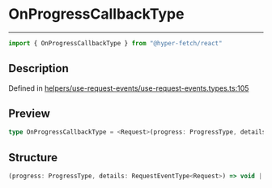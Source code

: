 

# OnProgressCallbackType

<div class="api-docs__separator" data-reactroot="">

---

</div><div class="api-docs__import" data-reactroot="">

```ts
import { OnProgressCallbackType } from "@hyper-fetch/react"
```

</div><div class="api-docs__section">

## Description

</div><div class="api-docs__description"><span class="api-docs__do-not-parse">



</span></div><p class="api-docs__definition">

Defined in [helpers/use-request-events/use-request-events.types.ts:105](https://github.com/BetterTyped/hyper-fetch/blob/3f01c37e/packages/react/src/helpers/use-request-events/use-request-events.types.ts#L105)

</p><div class="api-docs__section">

## Preview

</div><div class="api-docs__preview type single">

```ts
type OnProgressCallbackType = <Request>(progress: ProgressType, details: RequestEventType<Request>) => void | Promise<void>;
```

</div><div class="api-docs__section">

## Structure

</div><div class="api-docs__returns">

```ts
(progress: ProgressType, details: RequestEventType<Request>) => void | Promise<void>
```

</div>